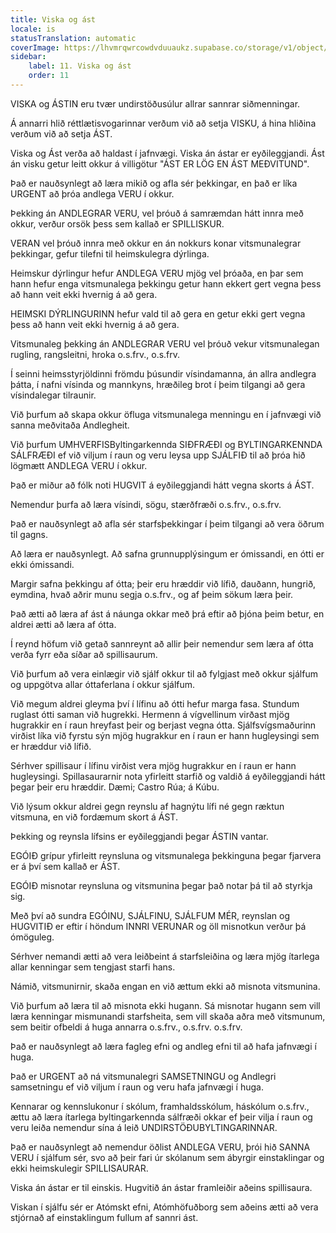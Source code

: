 ```yaml
---
title: Viska og ást
locale: is
statusTranslation: automatic
coverImage: https://lhvmrqwrcowdvduuaukz.supabase.co/storage/v1/object/public/strapi-uploads/small_cover-educacion-fundamental.webp-2d51a7828a2b1309555be27f7e2a61a0.webp
sidebar:
    label: 11. Viska og ást
    order: 11
---
```

VISKA og ÁSTIN eru tvær undirstöðusúlur allrar sannrar siðmenningar.

Á annarri hlið réttlætisvogarinnar verðum við að setja VISKU, á hina hliðina verðum við að setja ÁST.

Viska og Ást verða að haldast í jafnvægi. Viska án ástar er eyðileggjandi. Ást án visku getur leitt okkur á villigötur "ÁST ER LÖG EN ÁST MEÐVITUND".

Það er nauðsynlegt að læra mikið og afla sér þekkingar, en það er líka URGENT að þróa andlega VERU í okkur.

Þekking án ANDLEGRAR VERU, vel þróuð á samræmdan hátt innra með okkur, verður orsök þess sem kallað er SPILLISKUR.

VERAN vel þróuð innra með okkur en án nokkurs konar vitsmunalegrar þekkingar, gefur tilefni til heimskulegra dýrlinga.

Heimskur dýrlingur hefur ANDLEGA VERU mjög vel þróaða, en þar sem hann hefur enga vitsmunalega þekkingu getur hann ekkert gert vegna þess að hann veit ekki hvernig á að gera.

HEIMSKI DÝRLINGURINN hefur vald til að gera en getur ekki gert vegna þess að hann veit ekki hvernig á að gera.

Vitsmunaleg þekking án ANDLEGRAR VERU vel þróuð vekur vitsmunalegan rugling, rangsleitni, hroka o.s.frv., o.s.frv.

Í seinni heimsstyrjöldinni frömdu þúsundir vísindamanna, án allra andlegra þátta, í nafni vísinda og mannkyns, hræðileg brot í þeim tilgangi að gera vísindalegar tilraunir.

Við þurfum að skapa okkur öfluga vitsmunalega menningu en í jafnvægi við sanna meðvitaða Andlegheit.

Við þurfum UMHVERFISByltingarkennda SIÐFRÆÐI og BYLTINGARKENNDA SÁLFRÆÐI ef við viljum í raun og veru leysa upp SJÁLFIÐ til að þróa hið lögmætt ANDLEGA VERU í okkur.

Það er miður að fólk noti HUGVIT á eyðileggjandi hátt vegna skorts á ÁST.

Nemendur þurfa að læra vísindi, sögu, stærðfræði o.s.frv., o.s.frv.

Það er nauðsynlegt að afla sér starfsþekkingar í þeim tilgangi að vera öðrum til gagns.

Að læra er nauðsynlegt. Að safna grunnupplýsingum er ómissandi, en ótti er ekki ómissandi.

Margir safna þekkingu af ótta; þeir eru hræddir við lífið, dauðann, hungrið, eymdina, hvað aðrir munu segja o.s.frv., og af þeim sökum læra þeir.

Það ætti að læra af ást á náunga okkar með þrá eftir að þjóna þeim betur, en aldrei ætti að læra af ótta.

Í reynd höfum við getað sannreynt að allir þeir nemendur sem læra af ótta verða fyrr eða síðar að spillisaurum.

Við þurfum að vera einlægir við sjálf okkur til að fylgjast með okkur sjálfum og uppgötva allar óttaferlana í okkur sjálfum.

Við megum aldrei gleyma því í lífinu að ótti hefur marga fasa. Stundum ruglast ótti saman við hugrekki. Hermenn á vígvellinum virðast mjög hugrakkir en í raun hreyfast þeir og berjast vegna ótta. Sjálfsvígsmaðurinn virðist líka við fyrstu sýn mjög hugrakkur en í raun er hann hugleysingi sem er hræddur við lífið.

Sérhver spillisaur í lífinu virðist vera mjög hugrakkur en í raun er hann hugleysingi. Spillasaurarnir nota yfirleitt starfið og valdið á eyðileggjandi hátt þegar þeir eru hræddir. Dæmi; Castro Rúa; á Kúbu.

Við lýsum okkur aldrei gegn reynslu af hagnýtu lífi né gegn ræktun vitsmuna, en við fordæmum skort á ÁST.

Þekking og reynsla lífsins er eyðileggjandi þegar ÁSTIN vantar.

EGÓIÐ grípur yfirleitt reynsluna og vitsmunalega þekkinguna þegar fjarvera er á því sem kallað er ÁST.

EGÓIÐ misnotar reynsluna og vitsmunina þegar það notar þá til að styrkja sig.

Með því að sundra EGÓINU, SJÁLFINU, SJÁLFUM MÉR, reynslan og HUGVITIÐ er eftir í höndum INNRI VERUNAR og öll misnotkun verður þá ómöguleg.

Sérhver nemandi ætti að vera leiðbeint á starfsleiðina og læra mjög ítarlega allar kenningar sem tengjast starfi hans.

Námið, vitsmunirnir, skaða engan en við ættum ekki að misnota vitsmunina.

Við þurfum að læra til að misnota ekki hugann. Sá misnotar hugann sem vill læra kenningar mismunandi starfsheita, sem vill skaða aðra með vitsmunum, sem beitir ofbeldi á huga annarra o.s.frv., o.s.frv. o.s.frv.

Það er nauðsynlegt að læra fagleg efni og andleg efni til að hafa jafnvægi í huga.

Það er URGENT að ná vitsmunalegri SAMSETNINGU og Andlegri samsetningu ef við viljum í raun og veru hafa jafnvægi í huga.

Kennarar og kennslukonur í skólum, framhaldsskólum, háskólum o.s.frv., ættu að læra ítarlega byltingarkennda sálfræði okkar ef þeir vilja í raun og veru leiða nemendur sína á leið UNDIRSTÖÐUBYLTINGARINNAR.

Það er nauðsynlegt að nemendur öðlist ANDLEGA VERU, þrói hið SANNA VERU í sjálfum sér, svo að þeir fari úr skólanum sem ábyrgir einstaklingar og ekki heimskulegir SPILLISAURAR.

Viska án ástar er til einskis. Hugvitið án ástar framleiðir aðeins spillisaura.

Viskan í sjálfu sér er Atómskt efni, Atómhöfuðborg sem aðeins ætti að vera stjórnað af einstaklingum fullum af sannri ást.

